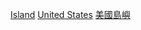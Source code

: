 {{commonscat|Islands of the United States}}

[[Category:美國各地人物|Island]]
[[Category:依島嶼劃分的人物|United States]]
[[Category:美國島嶼|]]